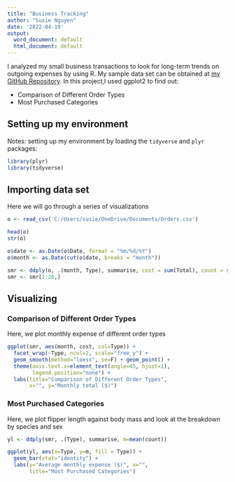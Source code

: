 ---
title: "Business Tracking"
author: "Susie Nguyen"
date: '2022-04-19'
output:
  word_document: default
  html_document: default
---

I analyzed my small business transactions to look for long-term trends on outgoing expenses by using R. My sample data set can be obtained at [my GitHub Repository](https://github.com/susieng/Business-Tracking-Projects).
In this project,I used ggplot2 to find out:

* Comparison of Different Order Types
* Most Purchased Categories 

## Setting up my environment
Notes: setting up my environment by loading the `tidyverse` and `plyr` packages:
```{r loading packages}
library(plyr)
library(tidyverse)
```

## Importing data set
Here we will go through a series of visualizations
```{r}
o <- read_csv('C:/Users/susie/OneDrive/Documents/Orders.csv')

head(o)
str(o)

o$date <- as.Date(o$Date, format = "%m/%d/%Y")
o$month <- as.Date(cut(o$date, breaks = "month"))

smr <- ddply(o, .(month, Type), summarise, cost = sum(Total), count = sum(Quantity))
smr <- smr[1:26,]
```

## Visualizing

### Comparison of Different Order Types
Here, we plot monthly expense of different order types
```{r}
ggplot(smr, aes(month, cost, col=Type)) +
  facet_wrap(~Type, ncol=2, scale="free_y") +
  geom_smooth(method="loess", se=F) + geom_point() +
  theme(axis.text.x=element_text(angle=45, hjust=1),
        legend.position="none") +
  labs(title="Comparison of Different Order Types",
       x="", y="Monthly total ($)")
```

### Most Purchased Categories
Here, we plot flipper length against body mass and look at the breakdown by species and sex
```{r}
yl <- ddply(smr, .(Type), summarise, m=mean(count))

ggplot(yl, aes(x=Type, y=m, fill = Type)) +
  geom_bar(stat="identity") +
  labs(y="Average monthly expense ($)", x="",
       title="Most Purchased Categories")
```

